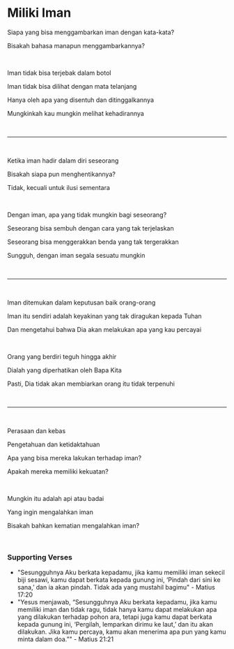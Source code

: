 # Miliki Iman

Siapa yang bisa menggambarkan iman dengan kata-kata?

Bisakah bahasa manapun menggambarkannya?

<br />

Iman tidak bisa terjebak dalam botol

Iman tidak bisa dilihat dengan mata telanjang

Hanya oleh apa yang disentuh dan ditinggalkannya

Mungkinkah kau mungkin melihat kehadirannya

<br />

---

<br />

Ketika iman hadir dalam diri seseorang

Bisakah siapa pun menghentikannya?

Tidak, kecuali untuk ilusi sementara

<p></p>

<br />

Dengan iman, apa yang tidak mungkin bagi seseorang?

Seseorang bisa sembuh dengan cara yang tak terjelaskan

Seseorang bisa menggerakkan benda yang tak tergerakkan

Sungguh, dengan iman segala sesuatu mungkin

<br />

---

<br />

Iman ditemukan dalam keputusan baik orang-orang

Iman itu sendiri adalah keyakinan yang tak diragukan kepada Tuhan

Dan mengetahui bahwa Dia akan melakukan apa yang kau percayai

<p></p>

<br />

Orang yang berdiri teguh hingga akhir

Dialah yang diperhatikan oleh Bapa Kita

Pasti, Dia tidak akan membiarkan orang itu tidak terpenuhi

<p></p>

<br />

---

<br />

Perasaan dan kebas

Pengetahuan dan ketidaktahuan

Apa yang bisa mereka lakukan terhadap iman?

Apakah mereka memiliki kekuatan?

<br />

Mungkin itu adalah api atau badai

Yang ingin mengalahkan iman

Bisakah bahkan kematian mengalahkan iman?

<p></p>

<br />

### Supporting Verses

- "Sesungguhnya Aku berkata kepadamu, jika kamu memiliki iman sekecil biji sesawi, kamu dapat berkata kepada gunung ini, ‘Pindah dari sini ke sana,’ dan ia akan pindah. Tidak ada yang mustahil bagimu" - Matius 17:20
- "Yesus menjawab, “Sesungguhnya Aku berkata kepadamu, jika kamu memiliki iman dan tidak ragu, tidak hanya kamu dapat melakukan apa yang dilakukan terhadap pohon ara, tetapi juga kamu dapat berkata kepada gunung ini, ‘Pergilah, lemparkan dirimu ke laut,’ dan itu akan dilakukan. Jika kamu percaya, kamu akan menerima apa pun yang kamu minta dalam doa.”" - Matius 21:21